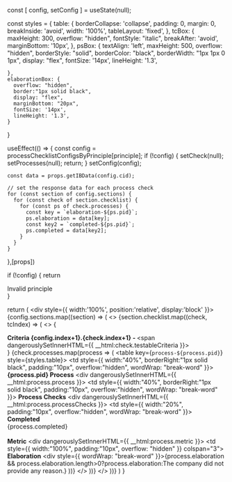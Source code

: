 
  const [ config, setConfig ] = useState(null);

  const styles = {
    table: {
      borderCollapse: 'collapse',
      padding: 0,
      margin: 0,
      breakInside: 'avoid',
      width: '100%',
      tableLayout: 'fixed',
    },
    tcBox: {
      maxHeight: 300,
      overflow: "hidden",
      fontStyle: "italic",
      breakAfter: 'avoid',
      marginBottom: '10px',
    },
    psBox: {
      textAlign: 'left',
      maxHeight: 500,
      overflow: "hidden",
      borderStyle: "solid",
      borderColor: "black",
      borderWidth: "1px 1px 0 1px",
      display: "flex",
      fontSize: '14px',
      lineHeight: '1.3',
      
    },
    elaborationBox: {
      overflow: "hidden",
      border:"1px solid black",
      display: "flex",
      marginBottom: "20px",
      fontSize: '14px',
      lineHeight: '1.3',
    }
  }

  useEffect(() => {
    const config = processChecklistConfigsByPrinciple[principle];
    if (!config) {
      setCheck(null);
      setProcesses(null);
      return;
    }
    setConfig(config);

    const data = props.getIBData(config.cid);

    // set the response data for each process check
    for (const section of config.sections) {
      for (const check of section.checklist) {
        for (const ps of check.processes) {
          const key = `elaboration-${ps.pid}`;
          ps.elaboration = data[key];
          const key2 = `completed-${ps.pid}`;
          ps.completed = data[key2];
        } 
      }
    }

  },[props])

  if (!config) {
    return <div>Invalid principle</div>
  }

  return (
    <div style={{ width:'100%', position:'relative', display:'block' }}>
    {config.sections.map((section) => (
      <>
      {section.checklist.map((check, tcIndex) => (
        <>
          {<div className="c-primary" style={styles.tcBox}>
            <b>Criteria {config.index+1}.{check.index+1} - </b>
            <span dangerouslySetInnerHTML={{ __html:check.testableCriteria }}></span>
          </div>}
          {check.processes.map(process => (
            <table key={`process-${process.pid}`} style={styles.table}>
              <tbody>
                <tr style={styles.psBox}>
                  <td style={{ width:"40%", borderRight:"1px solid black", padding:"10px", overflow:"hidden", wordWrap: "break-word" }}>
                    <b>{process.pid} Process</b> 
                    <div dangerouslySetInnerHTML={{ __html:process.process }}></div>
                  </td>
                  <td style={{ width:"40%", borderRight:"1px solid black", padding:"10px", overflow:"hidden", wordWrap: "break-word"  }}>
                    <b>Process Checks</b>
                    <div dangerouslySetInnerHTML={{ __html:process.processChecks }}></div>
                  </td>
                  <td style={{ width:"20%", padding:"10px", overflow:"hidden", wordWrap: "break-word" }}>
                    <b>Completed</b>
                    <div>{process.completed}</div><br/>
                    <b>Metric</b>
                    <div dangerouslySetInnerHTML={{ __html:process.metric }}></div>
                  </td>
                </tr>
                <tr style={styles.elaborationBox}>
                  <td style={{ width:"100%", padding:"10px", overflow: "hidden" }} colspan="3">
                    <b>Elaboration</b>
                    <div style={{ wordWrap: "break-word" }}>{process.elaboration && process.elaboration.length>0?process.elaboration:<span className="c-error">The company did not provide any reason.</span>}</div>
                  </td>
                </tr>
              </tbody>
            </table>
          ))}
        </>
      ))}
      </>
    ))}
    </div>
  )
}